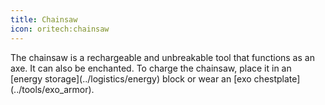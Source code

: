 ```yaml
---
title: Chainsaw
icon: oritech:chainsaw
---
```


<ModAsset location="oritech:chainsaw" />
The chainsaw is a rechargeable and unbreakable tool that functions as an axe.
It can also be enchanted. To charge the chainsaw, place it in an [energy storage](../logistics/energy) block or wear an [exo chestplate](../tools/exo_armor).
